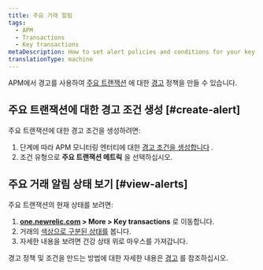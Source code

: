 ```yaml
---
title: 주요 거래 알림
tags:
  - APM
  - Transactions
  - Key transactions
metaDescription: How to set alert policies and conditions for your key transactions.
translationType: machine
---
```


APM에서 경고를 사용하여 [주요 트랜잭션](/docs/apm/transactions/key-transactions/key-transactions-tracking-important-transactions-or-events) 에 대한 [경고](/docs/alerts) 정책을 만들 수 있습니다.

## 주요 트랜잭션에 대한 경고 조건 생성 [#create-alert]

주요 트랜잭션에 대한 경고 조건을 생성하려면:

1. 단계에 따라 APM 모니터링 엔터티에 대한 [경고 조건을 생성합니다](/docs/alerts/new-relic-alerts/defining-conditions/define-alert-conditions#create-condition) .
2. 조건 유형으로 **주요 트랜잭션 메트릭** 을 선택하십시오.

## 주요 거래 알림 상태 보기 [#view-alerts]

주요 트랜잭션의 현재 상태를 보려면:

1. **[one.newrelic.com](https://one.newrelic.com) > More > Key transactions** 로 이동합니다.
2. 거래의 [색상으로 구분된 상태를](/docs/alerts/new-relic-alerts/configuring-alert-policies/identify-entities-without-alert-policies) 봅니다.
3. 자세한 내용을 보려면 건강 상태 위로 마우스를 가져갑니다.

경고 정책 및 조건을 만드는 방법에 대한 자세한 내용은 [경고](/docs/alerts/new-relic-alerts) 를 참조하십시오.